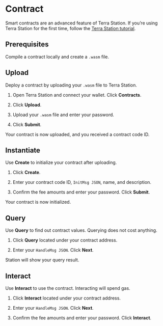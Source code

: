 # Contract

Smart contracts are an advanced feature of Terra Station. If you’re using Terra Station for the first time, follow the [Terra Station tutorial](Download/station-desktop.mdx).

## Prerequisites

Compile a contract locally and create a `.wasm` file.

## Upload

Deploy a contract by uploading your `.wasm` file to Terra Station.

1. Open Terra Station and connect your wallet. Click **Contracts**.

2. Click **Upload**.

3. Upload your `.wasm` file and enter your password.

4. Click **Submit**.

Your contract is now uploaded, and you received a contract code ID.

## Instantiate

Use **Create** to initialize your contract after uploading.

1. Click **Create**.

2. Enter your contract code ID, `InitMsg JSON`, name, and description.

3. Confirm the fee amounts and enter your password. Click **Submit**.

Your contract is now initialized.

## Query

Use **Query** to find out contract values. Querying does not cost anything.

1. Click **Query** located under your contract address.

2. Enter your `HandleMsg JSON`. Click **Next**.

Station will show your query result.

## Interact

Use **Interact** to use the contract. Interacting will spend gas.

1. Click **Interact** located under your contract address.

2. Enter your `HandleMsg JSON`. Click **Next**.

3. Confirm the fee amounts and enter your password. Click **Interact**.
